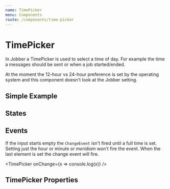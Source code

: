 ```yaml
---
name: TimePicker
menu: Components
route: /components/time-picker
---
```



# TimePicker

<ComponentStatus stage="pre" responsive="no" accessible="no" />

In Jobber a TimePicker is used to select a time of day. For example the time a
messages should be sent or when a job started/ended.

At the moment the 12-hour vs 24-hour preference is set by the operating system
and this component doesn't look at the Jobber setting.

## Simple Example

<Playground>

  <TimePicker defaultValue="02:35" size="small" />
  <TimePicker defaultValue="02:35" />
  <TimePicker defaultValue="02:35" size="large" />

</Playground>

## States

<Playground>

  <TimePicker defaultValue="03:52" disabled />
  <TimePicker defaultValue="03:52" readOnly />
  <TimePicker defaultValue="02:35" invalid />

</Playground>

## Events

If the input starts empty the `ChangeEvent` isn't fired until a full time is
set. Setting just the hour or minute or _meridiam_ won't fire the event. When
the last element is set the change event will fire.

<Playground>

<TimePicker onChange={x => console.log(x)} />

</Playground>

## TimePicker Properties

<Props of={TimePicker} />
